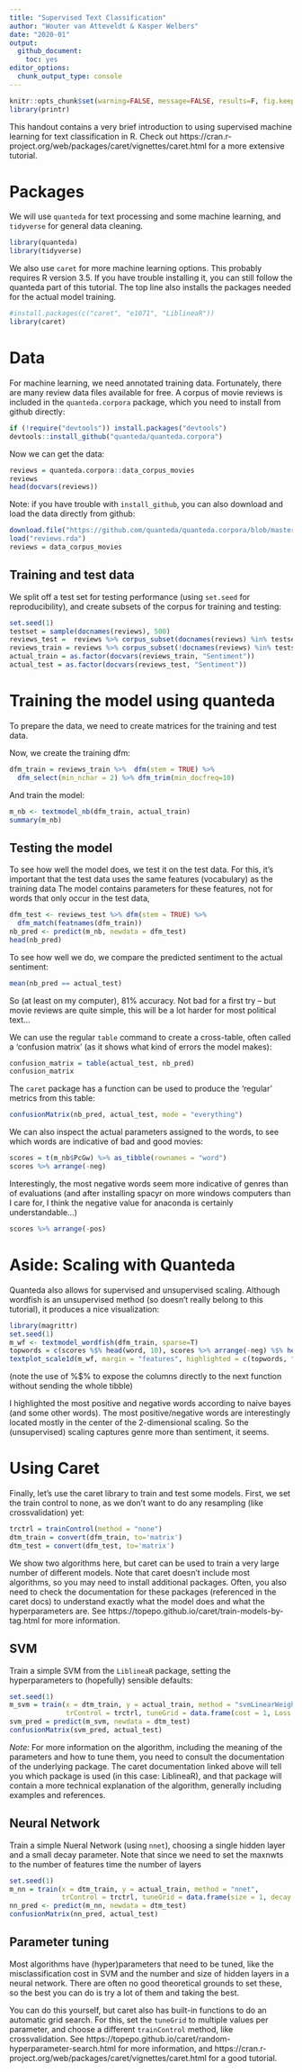 ```yaml
---
title: "Supervised Text Classification"
author: "Wouter van Atteveldt & Kasper Welbers"
date: "2020-01"
output: 
  github_document:
    toc: yes
editor_options: 
  chunk_output_type: console
---
```


```r
knitr::opts_chunk$set(warning=FALSE, message=FALSE, results=F, fig.keep='none')
library(printr)
```

This handout contains a very brief introduction to using supervised machine learning for text classification in R. Check out  https://cran.r-project.org/web/packages/caret/vignettes/caret.html for a more extensive tutorial. 

# Packages

We will use `quanteda` for text processing and some machine learning, and `tidyverse` for general data cleaning. 

```r
library(quanteda)
library(tidyverse)
```

We also use `caret` for more machine learning options. This probably requires R version 3.5. If you have trouble installing it, you can still follow the quanteda part of this tutorial. 
The top line also installs the packages needed for the actual model training. 

```r
#install.packages(c("caret", "e1071", "LiblineaR"))
library(caret)
```

# Data

For machine learning, we need annotated training data. Fortunately, there are many review data files available for free. A corpus of movie reviews is included in the `quanteda.corpora` package, which you need to install from github directly:

```r
if (!require("devtools")) install.packages("devtools")
devtools::install_github("quanteda/quanteda.corpora")
```

Now we can get the data:

```r
reviews = quanteda.corpora::data_corpus_movies
reviews
head(docvars(reviews))
```

Note: if you have trouble with `install_github`, you can also download and load the data directly from github:

```r
download.file("https://github.com/quanteda/quanteda.corpora/blob/master/data/data_corpus_movies.rda?raw=true", "reviews.rda")
load("reviews.rda")
reviews = data_corpus_movies
```

## Training and test data

We split off a test set for testing performance (using `set.seed` for reproducibility),
and create subsets of the corpus for training and testing:

```r
set.seed(1)
testset = sample(docnames(reviews), 500)
reviews_test =  reviews %>% corpus_subset(docnames(reviews) %in% testset)
reviews_train = reviews %>% corpus_subset(!docnames(reviews) %in% testset)
actual_train = as.factor(docvars(reviews_train, "Sentiment"))
actual_test = as.factor(docvars(reviews_test, "Sentiment"))
```


# Training the model using quanteda

To prepare the data, we need to create matrices for the training and test data.

Now, we create the training dfm:

```r
dfm_train = reviews_train %>%  dfm(stem = TRUE) %>% 
  dfm_select(min_nchar = 2) %>% dfm_trim(min_docfreq=10)
```

And train the model:

```r
m_nb <- textmodel_nb(dfm_train, actual_train)
summary(m_nb)
```

## Testing the model

To see how well the model does, we test it on the test data.
For this, it's important that the test data uses the same features (vocabulary) as the training data
The model contains parameters for these features, not for words that only occur in the test data,

```r
dfm_test <- reviews_test %>% dfm(stem = TRUE) %>% 
  dfm_match(featnames(dfm_train))
nb_pred <- predict(m_nb, newdata = dfm_test)
head(nb_pred)
```

To see how well we do, we compare the predicted sentiment to the actual sentiment:

```r
mean(nb_pred == actual_test)
```

So (at least on my computer), 81% accuracy. Not bad for a first try -- but movie reviews are quite simple, this will be a lot harder for most political text...

We can use the regular `table`  command to create a cross-table, often called a 'confusion matrix' (as it shows what kind of errors the model makes):

```r
confusion_matrix = table(actual_test, nb_pred)
confusion_matrix
```

The `caret` package has a function can be used to produce the 'regular' metrics from this table:

```r
confusionMatrix(nb_pred, actual_test, mode = "everything")
```

We can also inspect the actual parameters assigned to the words, to see which words are indicative of bad and good movies:

```r
scores = t(m_nb$PcGw) %>% as_tibble(rownames = "word")
scores %>% arrange(-neg)
```

Interestingly, the most negative words seem more indicative of genres than of evaluations
(and after installing spacyr on more windows computers than I care for, I think the negative value for anaconda is certainly understandable...)

```r
scores %>% arrange(-pos)
```

# Aside: Scaling with Quanteda

Quanteda also allows for supervised and unsupervised scaling.
Although wordfish is an unsupervised method (so doesn't really belong to this tutorial), it produces a nice visualization:

```r
library(magrittr)
set.seed(1)
m_wf <- textmodel_wordfish(dfm_train, sparse=T)
topwords = c(scores %$% head(word, 10), scores %>% arrange(-neg) %$% head(word, 10))
textplot_scale1d(m_wf, margin = "features", highlighted = c(topwords, "coen", "scorses", "paltrow", "shakespear"))
```

(note the use of %$% to expose the columns directly to the next function without sending the whole tibble)

I highlighted the most positive and negative words according to naive bayes (and some other words).
The most positive/negative words are interestingly located mostly in the center of the 2-dimensional scaling.
So the (unsupervised) scaling captures genre more than sentiment, it seems. 

# Using Caret

Finally, let's use the caret library to train and test some models. 
First, we set the train control to none, as we don't want to do any resampling (like crossvalidation) yet:

```r
trctrl = trainControl(method = "none")
dtm_train = convert(dfm_train, to='matrix')
dtm_test = convert(dfm_test, to='matrix')
```

We show two algorithms here, but caret can be used to train a very large number of different models. 
Note that caret doesn't include most algorithms, so you may need to install additional packages.
Often, you also need to check the documentation for these packages (referenced in the caret docs)
to understand exactly what the model does and what the hyperparameters are. 
See https://topepo.github.io/caret/train-models-by-tag.html for more information. 

## SVM

Train a simple SVM from the `LiblineaR` package, setting the hyperparameters to (hopefully) sensible defaults:

```r
set.seed(1)
m_svm = train(x = dtm_train, y = actual_train, method = "svmLinearWeights2",
              trControl = trctrl, tuneGrid = data.frame(cost = 1, Loss = 0, weight = 1))
svm_pred = predict(m_svm, newdata = dtm_test)
confusionMatrix(svm_pred, actual_test)
```

*Note:* For more information on the algorithm, including the meaning of the parameters and how to tune them, you need to consult the documentation of the underlying package. The caret documentation linked above will tell you which package is used (in this case: LiblineaR), and that package will contain a more technical explanation of the algorithm, generally including examples and references. 

## Neural Network

Train a simple Nueral Network (using `nnet`), choosing a single hidden layer and a small decay parameter. 
Note that since we need to set the maxnwts to the number of features time the number of layers

```r
set.seed(1)
m_nn = train(x = dtm_train, y = actual_train, method = "nnet", 
             trControl = trctrl, tuneGrid = data.frame(size = 1, decay = 5e-4), MaxNWts = 6000)
nn_pred <- predict(m_nn, newdata = dtm_test)
confusionMatrix(nn_pred, actual_test)
```

## Parameter tuning

Most algorithms have (hyper)parameters that need to be tuned, like the misclassification cost in SVM and the number and size of hidden layers in a neural network. There are often no good theoretical grounds to set these, so the best you can do is try a lot of them and taking the best.

You can do this yourself, but caret also has built-in functions to do an automatic grid search. 
For this, set the `tuneGrid` to multiple values per parameter, and choose a different `trainControl` method, like crossvalidation. See https://topepo.github.io/caret/random-hyperparameter-search.html for more information, and https://cran.r-project.org/web/packages/caret/vignettes/caret.html for a good tutorial.
